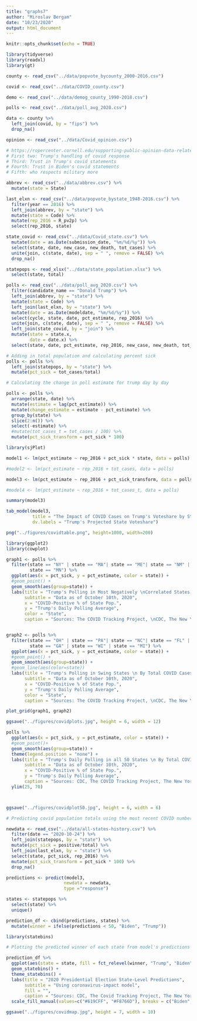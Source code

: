 ```yaml
---
title: "graphs7"
author: "Miroslav Bergam"
date: "10/23/2020"
output: html_document
---
```


```r
knitr::opts_chunk$set(echo = TRUE)

library(tidyverse)
library(readxl)
library(gt)

```

```r

county <- read_csv("../data/popvote_bycounty_2000-2016.csv")

covid <- read_csv("../data/COVID_county.csv") 

demo <- read_csv("../data/demog_county_1990-2018.csv")

polls <- read_csv("../data/poll_avg_2020.csv")

data <- county %>%
  left_join(covid, by = "fips") %>%
  drop_na()

opinion <- read_csv("../data/Covid_opinion.csv")

# https://ropercenter.cornell.edu/supporting-public-opinion-data-related-covid-19?utm_source=Data+Dive+from+Roper%40Cornell+6.28.18&utm_campaign=28df841335-EMAIL_CAMPAIGN_2019_10_08_04_38_COPY_02&utm_medium=email&utm_term=0_b24149c0c3-28df841335-&utm_source=Data+Dive+from+Roper%40Cornell+6.28.18&utm_campaign=28df841335-EMAIL_CAMPAIGN_2019_10_08_04_38_COPY_02&utm_medium=email&utm_term=0_b24149c0c3-28df841335-580634065
# First two: Trump's handling of covid response
# Third: Trust in Trump's covid statements
# Fourth: Trust in Biden's covid statements
# Fifth: who respects military more

```


```r

abbrev <- read_csv("../data/abbrev.csv") %>%
  mutate(state = State)

last_elxn <- read_csv("../data/popvote_bystate_1948-2016.csv") %>%
  filter(year == 2016) %>%
  left_join(abbrev, by = "state") %>%
  mutate(state = Code) %>%
  mutate(rep_2016 = R_pv2p) %>%
  select(rep_2016, state)

state_covid <- read_csv("../data/Covid_state.csv") %>%
  mutate(date = as.Date(submission_date, "%m/%d/%y")) %>%
  select(state, date, new_case, new_death, tot_cases) %>%
  unite(join, c(state, date), sep = " ", remove = FALSE) %>%
  drop_na()

statepops <- read_xlsx("../data/state_population.xlsx") %>%
  select(state, total)

polls <- read_csv("../data/poll_avg_2020.csv") %>%
  filter(candidate_name == "Donald Trump") %>%
  left_join(abbrev, by = "state") %>%
  mutate(state = Code) %>%
  left_join(last_elxn, by = "state") %>%
  mutate(date = as.Date(modeldate, "%m/%d/%y")) %>%
  select(cycle, state, date, pct_estimate, rep_2016) %>%
  unite(join, c(state, date), sep = " ", remove = FALSE) %>%
  left_join(state_covid, by = "join") %>%
  mutate(state = state.x,
         date = date.x) %>%
  select(state, date, pct_estimate, rep_2016, new_case, new_death, tot_cases)

# Adding in total population and calculating percent sick
polls <- polls %>%
  left_join(statepops, by = "state") %>%
  mutate(pct_sick = tot_cases/total)


```

```r

# Calculating the change in poll estimate for trump day by day

polls <- polls %>%
  arrange(state, date) %>%
  mutate(estimate = lag(pct_estimate)) %>%
  mutate(change_estimate = estimate - pct_estimate) %>%
  group_by(state) %>%
  slice(2:n()) %>%
  select(-estimate) %>%
  #mutate(tot_cases_t = tot_cases / 100) %>%
  mutate(pct_sick_transform = pct_sick * 100)

```


```r

library(sjPlot)

model1 <- lm(pct_estimate ~ rep_2016 + pct_sick * state, data = polls)

#model2 <- lm(pct_estimate ~ rep_2016 + tot_cases, data = polls)

model3 <- lm(pct_estimate ~ rep_2016 + pct_sick_transform, data = polls)

#model4 <- lm(pct_estimate ~ rep_2016 + tot_cases_t, data = polls)

summary(model3)

tab_model(model3,
          title = "The Impact of COVID Cases on Trump's Voteshare by State",
          dv.labels = "Trump's Projected State Voteshare")

png("../figures/covidtable.png", height=1000, width=200)


```

```r

library(ggplot2)
library(cowplot)

graph1 <- polls %>% 
  filter(state == "NY" | state == "MA"| state == "ME"| state == "NM" | 
         state == "MN") %>%
  ggplot(aes(x = pct_sick, y = pct_estimate, color = state)) +
  #geom_point() +
  geom_smooth(aes(group=state)) +
  labs(title = "Trump's Polling in Most Negatively \nCorrelated States By Total COVID Cases",
       subtitle = "Data as of October 10th, 2020",
       x = "COVID-Positive % of State Pop.",
       y = "Trump's Daily Polling Average",
       color = "State",
       caption = "Sources: The COVID Tracking Project, \nCDC, The New York Times")


graph2 <- polls %>% 
  filter(state == "OH" | state == "PA"| state == "NC"| state == "FL" | 
         state == "GA" | state == "WI" | state == "MI") %>%
  ggplot(aes(x = pct_sick, y = pct_estimate, color = state)) +
  #geom_point() +
  geom_smooth(aes(group=state)) + 
  #geom_line(aes(color=state))
  labs(title = "Trump's Polling in Swing States \n By Total COVID Cases",
       subtitle = "Data as of October 10th, 2020",
       x = "COVID-Positive % of State Pop.",
       y = "Trump's Daily Polling Average",
       color = "State",
       caption = "Sources: The COVID Tracking Project, \nCDC, The New York Times")

plot_grid(graph1, graph2)

ggsave("../figures/covidplots.jpg", height = 6, width = 12)

polls %>% 
  ggplot(aes(x = pct_sick, y = pct_estimate, color = state)) +
  #geom_point()+ 
  geom_smooth(aes(group=state)) +
  theme(legend.position = "none") + 
  labs(title = "Trump's Daily Polling in all 50 States \n By Total COVID Cases",
       subtitle = "Data as of October 10th, 2020",
       x = "COVID-Positive % of State Pop.",
       y = "Trump's Daily Polling Average",
       caption = "Sources: CDC, The COVID Tracking Project, The New York Times") +
  ylim(25, 70)



ggsave("../figures/covidplot50.jpg", height = 6, width = 6)

```


```r

# Predicting covid population totals using the most recent COVID numbers

newdata <- read_csv("../data/all-states-history.csv") %>%
  filter(date == "2020-10-24") %>%
  left_join(statepops, by = "state") %>%
  mutate(pct_sick = positive/total) %>%
  left_join(last_elxn, by = "state") %>%
  select(state, pct_sick, rep_2016) %>%
  mutate(pct_sick_transform = pct_sick * 100) %>%
  drop_na() 

predictions <- predict(model3, 
                      newdata = newdata,
                      type ="response")

states <- statepops %>%
  select(state) %>%
  unique()

prediction_df <- cbind(predictions, states) %>%
  mutate(winner = ifelse(predictions < 50, "Biden", "Trump"))

library(statebins)

# Plotting the predicted winner of each state from model's predictions

prediction_df %>% 
  ggplot(aes(state = state, fill = fct_relevel(winner, "Trump", "Biden"))) +
  geom_statebins() +
  theme_statebins() +
  labs(title = "2020 Presidential Election State-Level Predictions",
       subtitle = "Using coronavirus-impact model",
       fill = "",
       caption = "Sources: CDC, The Covid Tracking Project, The New York Times") +
  scale_fill_manual(values=c("#619CFF", "#F8766D"), breaks = c("Biden", "Trump"))

ggsave("../figures/covidmap.jpg", height = 7, width = 10)

```







